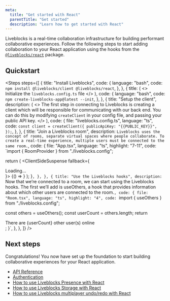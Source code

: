 ```yaml
---
meta:
  title: "Get started with React"
  parentTitle: "Get started"
  description: "Learn how to get started with React"
---
```


Liveblocks is a real-time collaboration infrastructure for building performant
collaborative experiences. Follow the following steps to start adding
collaboration to your React application using the hooks from the
[`@liveblocks/react`](/docs/api-reference/liveblocks-react) package.

## Quickstart

<Steps
  steps={[
    {
      title: "Install Liveblocks",
      code: {
        language: "bash",
        code: `npm install @liveblocks/client @liveblocks/react`,
      },
    },
    {
      title: (
        <>
          Initialize the <code>liveblocks.config.ts</code> file
        </>
      ),
      code: {
        language: "bash",
        code: `npm create-liveblocks-app@latest --init`,
      },
    },
    {
      title: "Setup the client",
      description: (
        <>
          The first step in connecting to Liveblocks is creating a client which
          will be responsible for communicating with our back end. You can do
          this by modifying <code>createClient</code> in your config file, and
          passing your public API key.
        </>
      ),
      code: {
        file: "liveblocks.config.ts",
        language: "ts",
        code: `const client = createClient({
  publicApiKey: "{{PUBLIC_KEY}}",
});`,
      },
    },
    {
      title: "Join a Liveblocks room",
      description: `Liveblocks uses the concept of rooms, separate virtual spaces where people collaborate. To create a real-time experience, multiple users must be connected to the same room.`,
      code: {
        file: "App.tsx",
        language: "ts",
        highlight: "7-11",
        code: `import { RoomProvider } from "./liveblocks.config";

  return (
    <RoomProvider id="my-room" initialPresence={{}}>
      <ClientSideSuspense fallback={<div>Loading…</div>}>
        {() => <Room />}
      </ClientSideSuspense>
    </RoomProvider>
  );
}`,
      },
    },
    {
      title: "Use the Liveblocks hooks",
      description: `Now that we’re connected to a room, we can start using the Liveblocks hooks. The first we’ll add is useOthers, a hook that provides information about which other users are connected to the room.`,
      code: {
        file: "Room.tsx",
        language: "ts",
        highlight: "4",
        code: `import { useOthers } from "./liveblocks.config";
        
  const others = useOthers();
  const userCount = others.length;
  return <div>There are {userCount} other user(s) online</div>;
}`,
      },
    },
]} />

## Next steps

Congratulations! You now have set up the foundation to start building
collaborative experiences for your React application.

- [API Reference](/docs/api-reference/liveblocks-react)
- [Authentication](/docs/authentication)
- [How to use Liveblocks Presence with React](/docs/guides/how-to-use-liveblocks-presence-with-react)
- [How to use Liveblocks Storage with React](/docs/guides/how-to-use-liveblocks-stroage-with-react)
- [How to use Liveblocks multiplayer undo/redo with React](/docs/guides/how-to-use-liveblocks-multiplayer-undo-redo-with-react)
